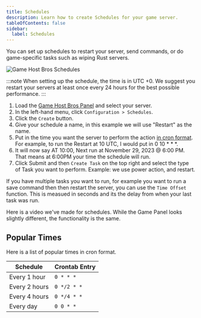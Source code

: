```yaml
---
title: Schedules
description: Learn how to create Schedules for your game server.
tableOfContents: false
sidebar:
  label: Schedules
---
```


You can set up schedules to restart your server, send commands, or do game-specific tasks such as wiping Rust servers.

![Game Host Bros Schedules](../../../assets/guide-images/schedules.png)

:::note
When setting up the schedule, the time is in UTC +0. We suggest you restart your servers at least once every 24 hours for the best possible performance.
:::

1. Load the [Game Host Bros Panel](https://panel.gamehostbros.com/) and select your server.
2. In the left-hand menu, click `Configuration > Schedules`.
3. Click the `Create` button.
4. Give your schedule a name, in this example we will use "Restart" as the name.
5. Put in the time you want the server to perform the action [in cron format](https://crontab.guru/). For example, to run the Restart at 10 UTC, I would put in 0 10 * * *.
6. It will now say AT 10:00, Next run at November 29, 2023 @ 6:00 PM. That means at 6:00PM your time the schedule will run.
7. Click Submit and then `Create Task` on the top right and select the type of Task you want to perform. Example: we use power action, and restart.

If you have multiple tasks you want to run, for example you want to run a save command then then restart the server, you can use the `Time Offset` function. This is measued in seconds and its the delay from when your last task was run.

Here is a video we've made for schedules. While the Game Panel looks slightly different, the functionality is the same.

<YouTube id="MyIA9kse-Ec" />

## Popular Times

Here is a list of popular times in cron format.

| Schedule         | Crontab Entry         |
|------------------|-----------------------|
| Every 1 hour     | `0 * * *`           |
| Every 2 hours    | `0 */2 * *`         |
| Every 4 hours    | `0 */4 * *`         |
| Every day        | `0 0 * *`           |
